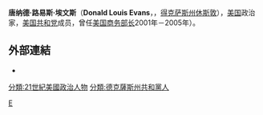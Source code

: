 {{Infobox officeholder
|name        = 唐納德·埃文斯
|image       = Donald Evans.jpg
|office      = 第34任[[美國商務部長|美國商務部長]]
|president   = [[喬治·沃克·布希|喬治·沃克·布希]]
|term_start  = 2001年1月20日
|term_end    = 2005年2月7日
|predecessor = [[諾曼·峰田|諾曼·峰田]]
|successor   = [[卡洛斯·古鐵雷斯|卡洛斯·古鐵雷斯]]
|birth_name=Donald Louis Evans
|birth_date  = {{birth date and age|1946|7|27}}
|birth_place = [[美國|美國]][[德克薩斯州|德克薩斯州]][[休士頓|休士頓]]
|death_date  = 
|death_place = 
|party       = [[共和黨_(美國)|共和黨]]
|education   = [[德克薩斯大學奧斯汀分校|德克薩斯大學奧斯汀分校]] ([[理學學士|BS]]、[[企業管理碩士|MBA]])
}}
'''唐纳德·路易斯·埃文斯'''（'''Donald Louis Evans'''，{{bd|1946年|7月27日}}，[[得克萨斯州|得克萨斯州]][[休斯敦_(得克萨斯州)|休斯敦]]），[[美国|美国]]政治家，[[美国共和党|美国共和党]]成员，曾任[[美国商务部长|美国商务部长]]2001年－2005年）。



==外部連結==
*{{C-SPAN|Donald Evans}}

{{s-start}}
{{s-off}}
{{U.S. Cabinet official box
|before     = [[諾曼·峰田|諾曼·峰田]]
|after      = [[卡洛斯·古鐵雷斯|卡洛斯·古鐵雷斯]]
|years      = 2001年1月20日至2005年2月7日
|president  = [[喬治·沃克·布希|喬治·沃克·布希]]
|department = 商務部長}}
{{s-end}}
{{GW Bush cabinet}}


{{Authority control}}
{{DEFAULTSORT:Evans, Donald}}
[[Category:美国商务部长|E]]
[[分類:21世紀美國政治人物|分類:21世紀美國政治人物]]
[[分類:德克薩斯州共和黨人|分類:德克薩斯州共和黨人]]